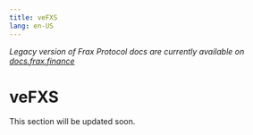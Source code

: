 ```yaml
---
title: veFXS
lang: en-US
---
```

*Legacy version of Frax Protocol docs are currently available on [docs.frax.finance](https://docs.frax.finance)*
# veFXS

This section will be updated soon.
